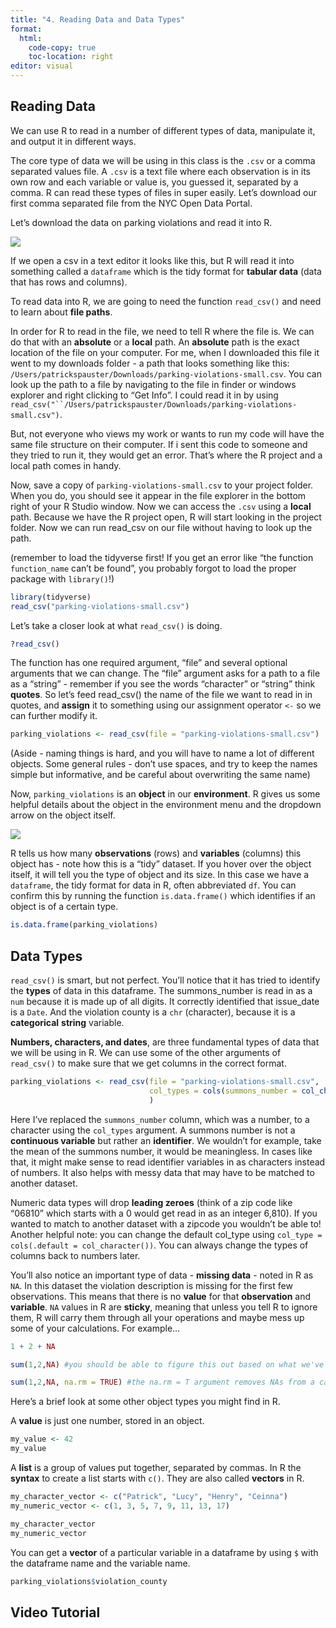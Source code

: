 ```yaml
---
title: "4. Reading Data and Data Types"
format:
  html:
    code-copy: true
    toc-location: right
editor: visual
---
```


## Reading Data

We can use R to read in a number of different types of data, manipulate it, and output it in different ways.

The core type of data we will be using in this class is the `.csv` or a comma separated values file. A `.csv` is a text file where each observation is in its own row and each variable or value is, you guessed it, separated by a comma. R can read these types of files in super easily. Let's download our first comma separated file from the NYC Open Data Portal.

Let's download the data on parking violations and read it into R.

![](images/csv.png)

If we open a csv in a text editor it looks like this, but R will read it into something called a `dataframe` which is the tidy format for **tabular data** (data that has rows and columns).

To read data into R, we are going to need the function `read_csv()` and need to learn about **file paths**.

In order for R to read in the file, we need to tell R where the file is. We can do that with an **absolute** or a **local** path. An **absolute** path is the exact location of the file on your computer. For me, when I downloaded this file it went to my downloads folder - a path that looks something like this: `/Users/patrickspauster/Downloads/parking-violations-small.csv`. You can look up the path to a file by navigating to the file in finder or windows explorer and right clicking to "Get Info". I could read it in by using `read_csv("``/Users/patrickspauster/Downloads/parking-violations-small.csv")`.

But, not everyone who views my work or wants to run my code will have the same file structure on their computer. If i sent this code to someone and they tried to run it, they would get an error. That's where the R project and a local path comes in handy.

Now, save a copy of `parking-violations-small.csv` to your project folder. When you do, you should see it appear in the file explorer in the bottom right of your R Studio window. Now we can access the `.csv` using a **local** path. Because we have the R project open, R will start looking in the project folder. Now we can run read_csv on our file without having to look up the path.

(remember to load the tidyverse first! If you get an error like "the function `function_name` can't be found", you probably forgot to load the proper package with `library()`!)

```r
library(tidyverse)
read_csv("parking-violations-small.csv")
```

Let's take a closer look at what `read_csv()` is doing.

```r
?read_csv()
```

The function has one required argument, "file" and several optional arguments that we can change. The "file" argument asks for a path to a file as a "string" - remember if you see the words "character" or "string" think **quotes**. So let's feed read_csv() the name of the file we want to read in in quotes, and **assign** it to something using our assignment operator `<-` so we can further modify it.

```r
parking_violations <- read_csv(file = "parking-violations-small.csv")
```

(Aside - naming things is hard, and you will have to name a lot of different objects. Some general rules - don't use spaces, and try to keep the names simple but informative, and be careful about overwriting the same name)

Now, `parking_violations` is an **object** in our **environment**. R gives us some helpful details about the object in the environment menu and the dropdown arrow on the object itself.

![](images/Screen Shot 2023-08-04 at 7.37.38 PM.png)

R tells us how many **observations** (rows) and **variables** (columns) this object has - note how this is a "tidy" dataset. If you hover over the object itself, it will tell you the type of object and its size. In this case we have a `dataframe`, the tidy format for data in R, often abbreviated `df`. You can confirm this by running the function `is.data.frame()` which identifies if an object is of a certain type.

```r
is.data.frame(parking_violations)
```

## Data Types

`read_csv()` is smart, but not perfect. You'll notice that it has tried to identify the **types** of data in this dataframe. The summons_number is read in as a `num` because it is made up of all digits. It correctly identified that issue_date is a `Date`. And the violation county is a `chr` (character), because it is a **categorical** **string** variable.

**Numbers, characters, and dates**, are three fundamental types of data that we will be using in R. We can use some of the other arguments of `read_csv()` to make sure that we get columns in the correct format.

```r
parking_violations <- read_csv(file = "parking-violations-small.csv",
                               col_types = cols(summons_number = col_character())
                               )
```

Here I've replaced the `summons_number` column, which was a number, to a character using the `col_types` argument. A summons number is not a **continuous variable** but rather an **identifier**. We wouldn't for example, take the mean of the summons number, it would be meaningless. In cases like that, it might make sense to read identifier variables in as characters instead of numbers. It also helps with messy data that may have to be matched to another dataset.

Numeric data types will drop **leading zeroes** (think of a zip code like "06810" which starts with a 0 would get read in as an integer 6,810). If you wanted to match to another dataset with a zipcode you wouldn't be able to! Another helpful note: you can change the default col_type using `col_type = cols(.default = col_character())`. You can always change the types of columns back to numbers later.

You'll also notice an important type of data - **missing data** - noted in R as `NA`. In this dataset the violation description is missing for the first few observations. This means that there is no **value** for that **observation** and **variable**. `NA` values in R are **sticky**, meaning that unless you tell R to ignore them, R will carry them through all your operations and maybe mess up some of your calculations. For example...

```r
1 + 2 + NA

sum(1,2,NA) #you should be able to figure this out based on what we've learned about functions so far!

sum(1,2,NA, na.rm = TRUE) #the na.rm = T argument removes NAs from a calculation.
```

Here's a brief look at some other object types you might find in R.

A **value** is just one number, stored in an object.

```r
my_value <- 42
my_value
```

A **list** is a group of values put together, separated by commas. In R the **syntax** to create a list starts with `c()`. They are also called **vectors** in R.

```r
my_character_vector <- c("Patrick", "Lucy", "Henry", "Ceinna")
my_numeric_vector <- c(1, 3, 5, 7, 9, 11, 13, 17)

my_character_vector
my_numeric_vector
```

You can get a **vector** of a particular variable in a dataframe by using `$` with the dataframe name and the variable name.

```r
parking_violations$violation_county
```

## Video Tutorial
